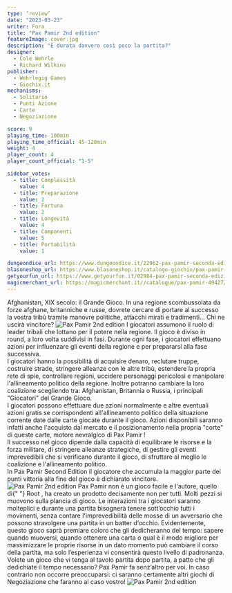 ```yaml
---
type: ‘review’
date: "2023-03-23"
writer: Fora
title: "Pax Pamir 2nd edition"
featureImage: cover.jpg
description: "È durata davvero così poco la partita?"
designer:
  - Cole Wehrle
  - Richard Wilkins
publisher:
  - Wehrlegig Games
  - Giochix.it
mechanisms:
  - Solitario
  - Punti Azione
  - Carte
  - Negoziazione

score: 9
playing_time: 100min
playing_time_official: 45-120min
weight: 4
player_count: 4
player_count_official: "1-5"

sidebar_votes:
  - title: Complessità
    value: 4
  - title: Preparazione
    value: 2
  - title: Fortuna
    value: 2
  - title: Longevità
    value: 4
  - title: Componenti
    value: 5
  - title: Portabilità
    value: 1

dungeondice_url: https://www.dungeondice.it/22962-pax-pamir-seconda-edizione.html
blasoneshop_url: https://www.blasoneshop.it/catalogo-giochix/pax-pamir-362-3107
getyourfun_url: https://www.getyourfun.it/02984-pax-pamir-seconda-edizione-giochi-di-guerra.html
magicmerchant_url: https://magicmerchant.it//catalogue/pax-pamir-49427/
---
```


<Setting>
  Afghanistan, XIX secolo: il Grande Gioco. In una regione scombussolata da
  forze afghane, britanniche e russe, dovrete cercare di portare al successo la
  vostra tribù tramite manovre politiche, attacchi mirati e tradimenti… Chi ne
  uscirà vincitore?
</Setting>

<img src="./game1.jpg" alt="Pax Pamir 2nd edition" />

<Rules>
  I giocatori assumono il ruolo di leader tribali che lottano per il potere
  nella regione. Il gioco è diviso in round, a loro volta suddivisi in fasi.
  Durante ogni fase, i giocatori effettuano azioni per influenzare gli eventi
  della regione e per prepararsi alla fase successiva.
  <br />
  I giocatori hanno la possibilità di acquisire denaro, reclutare truppe,
  costruire strade, stringere alleanze con le altre tribù, estendere la propria
  rete di spie, controllare regioni, uccidere personaggi pericolosi e manipolare
  l'allineamento politico della regione. Inoltre potranno cambiare la loro
  coalizione scegliendo tra: Afghanistan, Britannia o Russia, i principali
  "Giocatori" del Grande Gioco.
  <br />
  I giocatori possono effettuare due azioni normalmente e altre eventuali azioni
  gratis se corrispondenti all'allineamento politico della situazione corrente
  date dalle carte giocate durante il gioco. Azioni disponibili saranno infatti
  anche l'acquisto dal mercato e il posizionamento nella propria "corte" di
  queste carte, motore nevralgico di Pax Pamir !
  <br />
  Il successo nel gioco dipende dalla capacità di equilibrare le risorse e la
  forza militare, di stringere alleanze strategiche, di gestire gli eventi
  imprevedibili che si verificano durante il gioco, di sfruttare al meglio le
  coalizione e l'allineamento politico.
  <br />
  In Pax Pamir Second Edition il giocatore che accumula la maggior parte dei
  punti vittoria alla fine del gioco è dichiarato vincitore.
</Rules>

<img src="./game2.jpg" alt="Pax Pamir 2nd edition" />

<Feedback>
  Pax Pamir non è un gioco facile e l'autore, quello di{" "}
  <Link to="/reviews/root"> Root </Link>, ha creato un prodotto decisamente non
  per tutti. Molti pezzi si muovono sulla plancia di gioco. Le interazioni tra i
  giocatori saranno molteplici e durante una partita bisognerà tenere
  sott’occhio tutti i movimenti, senza contare l'imprevedibilità delle mosse di
  un avversario che possono stravolgere una partita in un batter d’occhio.
  Evidentemente, questo gioco saprà premiare coloro che gli dedicheranno del
  tempo: sapere quando muoversi, quando ottenere una carta o qual è il modo
  migliore per massimizzare le proprie risorse in un dato momento può cambiare
  il corso della partita, ma solo l’esperienza vi consentirà questo livello di
  padronanza. Volete un gioco che vi tenga al tavolo partita dopo partita, a
  patto che gli dedichiate il tempo necessario? Pax Pamir fa senz’altro per voi.
  In caso contrario non occorre preoccuparsi: ci saranno certamente altri giochi
  di <Link to="/mechanisms/negoziazione"> Negoziazione </Link> che faranno al
  caso vostro!
</Feedback>

<img src="./game3.jpg" alt="Pax Pamir 2nd edition" />
